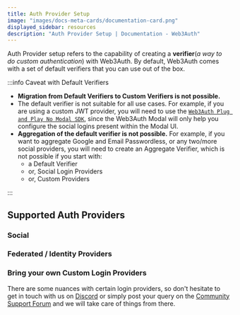 ```yaml
---
title: Auth Provider Setup
image: "images/docs-meta-cards/documentation-card.png"
displayed_sidebar: resources
description: "Auth Provider Setup | Documentation - Web3Auth"
---
```



Auth Provider setup refers to the capability of creating a **verifier**(_a way to do custom authentication_) with Web3Auth. By default, Web3Auth comes
with a set of default verifiers that you can use out of the box.

:::info Caveat with Default Verifiers

- **Migration from Default Verifiers to Custom Verifiers is not possible.**
- The default verifier is not suitable for all use cases. For example, if you are using a custom JWT provider, you will need to use the
  [`Web3Auth Plug and Play No Modal SDK`](/sdk/pnp/web/no-modal/), since the Web3Auth Modal will only help you configure the social logins present
  within the Modal UI.
- **Aggregation of the default verifier is not possible.** For example, if you want to aggregate Google and Email Passwordless, or any two/more social
  providers, you will need to create an Aggregate Verifier, which is not possible if you start with:
  - a Default Verifier
  - or, Social Login Providers
  - or, Custom Providers

:::

## Supported Auth Providers

### Social

<SocialTiles />

### Federated / Identity Providers

<FederatedTiles />

### Bring your own Custom Login Providers

<BYOCustomJWTTiles />

There are some nuances with certain login providers, so don't hesitate to get in touch with us on [Discord](https://discord.gg/web3auth) or simply
post your query on the [Community Support Forum](https://web3auth.io/community/c/feature-request/14) and we will take care of things from there.
